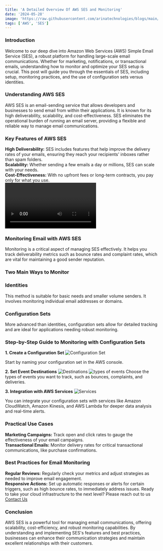 ```yaml
---
title: 'A Detailed Overview Of AWS SES and Monitoring'
date: '2024-05-28'
image: 'https://raw.githubusercontent.com/arinatechnologies/blogs/main/images/AWS%20SES.webp'
tags: ['AWS', 'SES']
---
```


### Introduction

Welcome to our deep dive into Amazon Web Services (AWS) Simple Email Service (SES), a robust platform for handling large-scale email communications. Whether for marketing, notifications, or transactional emails, understanding how to monitor and optimize your SES setup is crucial. This post will guide you through the essentials of SES, including setup, monitoring practices, and the use of configuration sets versus identities.

### Understanding AWS SES

AWS SES is an email-sending service that allows developers and businesses to send email from within their applications. It is known for its high deliverability, scalability, and cost-effectiveness. SES eliminates the operational burden of running an email server, providing a flexible and reliable way to manage email communications.

### Key Features of AWS SES

 **High Deliverability:** SES includes features that help improve the delivery rates of your emails, ensuring they reach your recipients' inboxes rather than spam folders.<br/>
 **Scalability:** Whether sending a few emails a day or millions, SES can scale with your needs.<br/>
 **Cost-Effectiveness:** With no upfront fees or long-term contracts, you pay only for what you use.<br/>
<Video id="S2azp3CycOs" title="A Detailed Overview Of AWS SES and Monitoring"/>

### Monitoring Email with AWS SES

Monitoring is a critical aspect of managing SES effectively. It helps you track deliverability metrics such as bounce rates and complaint rates, which are vital for maintaining a good sender reputation.

### Two Main Ways to Monitor

### Identities

This method is suitable for basic needs and smaller volume senders. It involves monitoring individual email addresses or domains.

### Configuration Sets

More advanced than identities, configuration sets allow for detailed tracking and are ideal for applications needing robust monitoring.

### Step-by-Step Guide to Monitoring with Configuration Sets

**1. Create a Configuration Set**
![Configuration Set](https://raw.githubusercontent.com/arinatechnologies/blogs/971bfaff87561efbe7049a92d4bf572ccbfb3f1e/images/awssesmonitoring/createset.webp)

Start by naming your configuration set in the AWS console.

**2. Set Event Destinations**
![Destinations](https://raw.githubusercontent.com/arinatechnologies/blogs/971bfaff87561efbe7049a92d4bf572ccbfb3f1e/images/awssesmonitoring/complaint%2Cbounce.webp)
![types of events](https://raw.githubusercontent.com/arinatechnologies/blogs/971bfaff87561efbe7049a92d4bf572ccbfb3f1e/images/awssesmonitoring/selecteventtypes.webp)
Choose the types of events you want to track, such as bounces, complaints, and deliveries.

**3. Integration with AWS Services**
![Services](https://raw.githubusercontent.com/arinatechnologies/blogs/971bfaff87561efbe7049a92d4bf572ccbfb3f1e/images/awssesmonitoring/amazoncloudwatch.webp)

You can integrate your configuration sets with services like Amazon CloudWatch, Amazon Kinesis, and AWS Lambda for deeper data analysis and real-time alerts.

### Practical Use Cases

**Marketing Campaigns:** Track open and click rates to gauge the effectiveness of your email campaigns.<br/>
**Transactional Emails:** Monitor delivery rates for critical transactional communications, like purchase confirmations.<br/>
### Best Practices for Email Monitoring

**Regular Reviews:** Regularly check your metrics and adjust strategies as needed to improve email engagement.<br/>
**Responsive Actions:** Set up automatic responses or alerts for certain triggers, such as high bounce rates, to immediately address issues.
Ready to take your cloud infrastructure to the next level? Please reach out to us [ Contact Us](https://www.arinatechnologies.com/contact) <br/>
### Conclusion

AWS SES is a powerful tool for managing email communications, offering scalability, cost-efficiency, and robust monitoring capabilities. By understanding and implementing SES's features and best practices, businesses can enhance their communication strategies and maintain excellent relationships with their customers.